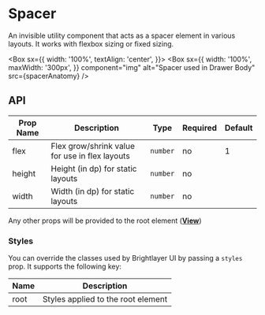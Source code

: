 
# Spacer

An invisible utility component that acts as a spacer element in various layouts. It works with flexbox sizing or fixed sizing.

<Box
  sx={{
    width: '100%',
    textAlign: 'center',
  }}>
  <Box
    sx={{
      width: '100%',
      maxWidth: '300px',
    }}
    component="img"
    alt="Spacer used in Drawer Body"
    src={spacerAnatomy}
  />
</Box>

## API

<Box>

| Prop Name | Description                                    | Type     | Required | Default |
| --------- | ---------------------------------------------- | -------- | -------- | ------- |
| flex      | Flex grow/shrink value for use in flex layouts | `number` | no       | 1       |
| height    | Height (in dp) for static layouts              | `number` | no       |         |
| width     | Width (in dp) for static layouts               | `number` | no       |         |

</Box>

Any other props will be provided to the root element ([**View**](https://reactnative.dev/docs/view))

### Styles

You can override the classes used by Brightlayer UI by passing a `styles` prop. It supports the following key:

| Name | Description                        |
| ---- | ---------------------------------- |
| root | Styles applied to the root element |
